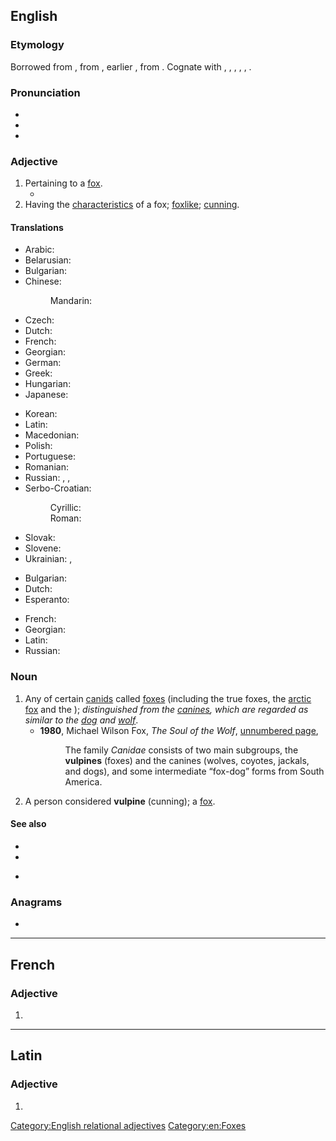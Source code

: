 ==English==

===Etymology===
Borrowed from {{bor|en|la|vulpīnus|t=foxy, fox-like}}, from {{m|la|vulpēs}}, earlier {{m|la|volpēs|t=fox}}, from {{der|en|ine-pro|*wl(o)p-||fox}}. Cognate with {{cog|cy|llywarn||fox}}, {{cog|grc|ἀλώπηξ}}, {{cog|hy|աղուէս}}, {{cog|sq|dhelpër}}, {{cog|lt|vilpišỹs||wildcat}}, {{cog|sa|लोपाश||jackal, fox}}.

===Pronunciation===
* {{IPA|en|/ˈvʌlpaɪn/}}
* {{audio|en|En-us-vulpine.ogg|Audio (US)}}
* {{rhymes|en|ʌlpaɪn|s=2}}

===Adjective===
{{en-adj}}

# Pertaining to a [[fox#Noun|fox]].
#* {{RQ:Saki Reginald in Russia|story=The Bag|page=80|passage=She dared not raise her eyes above the level of the tea-table, and she almost expected to see a spot of accusing '''vulpine''' blood drip down and stain the whiteness of the cloth.}}
# Having the [[characteristic#Noun|characteristics]] of a fox; [[foxlike]]; [[cunning]].

====Translations====
{{trans-top|pertaining to a fox}}
* Arabic: {{t|ar|ثَعْلَبِيّ}}
* Belarusian: {{t|be|лісі́ны}}
* Bulgarian: {{t+|bg|лиси́чи}}
* Chinese:
*: Mandarin: {{t+|cmn|狐狸|tr=húli de|alt=狐狸的}}
* Czech: {{t+|cs|liščí}}
* Dutch: {{t+|nl|vos|alt=vossen-}}
* French: {{t+|fr|vulpin}}
* Georgian: {{t-check|ka|მელიასებური}}
* German: {{t+|de|Fuchs|alt=Fuchs-}}
* Greek: {{t+|el|αλεπουδίσιος}}
* Hungarian: {{t-needed|hu}}
* Japanese: {{t+|ja|キツネ|tr=kitsune no|alt=キツネの}}
{{trans-mid}}
* Korean: {{t+|ko|여우|alt=여우-의}}
* Latin: {{t|la|vulpīnus}}
* Macedonian: {{t|mk|лисичји}}
* Polish: {{t+|pl|lisi}}
* Portuguese: {{t+|pt|vulpino}}
* Romanian: {{t-needed|ro}}
* Russian: {{t+|ru|ли́сий}}, {{t+|ru|лиси́ный}}, {{t+|ru|лиси́чий}}
* Serbo-Croatian:
*: Cyrillic: {{t|sh|лѝсичјӣ}}
*: Roman: {{t+|sh|lìsičjī}}
* Slovak: {{t|sk|líščí}}
* Slovene: {{t|sl|lisičji}}
* Ukrainian: {{t|uk|ли́сячий}}, {{t|uk|лиси́чий}}
{{trans-bottom}}

{{trans-top|foxlike}}
* Bulgarian: {{t+|bg|лиси́чи}}
* Dutch: {{t|nl|vosachtig}}
* Esperanto: {{t|eo|vulpa}}
{{trans-mid}}
* French: {{t+|fr|vulpin}}
* Georgian: {{t-check|ka|მელიასებური}}
* Latin: {{t|la|vulpinus}}
* Russian: {{t+|ru|ли́сий}}
{{trans-bottom}}

===Noun===
{{en-noun}}

# Any of certain [[canid]]s called [[fox]]es (including the true foxes, the [[arctic fox]] and the {{vern|grey fox}}); ''distinguished from the [[canine]]s, which are regarded as similar to the [[dog]] and [[wolf]]''.
#* '''1980''', Michael Wilson Fox, ''The Soul of the Wolf'', [http://books.google.com.au/books?id=Y_8D3LyMJ5YC&pg=PT116&dq=%22vulpines%22&hl=en&sa=X&ei=9Y25UqnYK5CMkgXbo4HYBw&ved=0CHsQ6AEwDQ#v=onepage&q=%22vulpines%22&f=false unnumbered page],
#*: The family ''Canidae'' consists of two main subgroups, the '''vulpines''' (foxes) and the canines (wolves, coyotes, jackals, and dogs), and some intermediate “fox-dog” forms from South America.
# A person considered '''vulpine''' (cunning); a [[fox]].

====See also====
* {{l|en|canine}}
* {{l|en|lupine}}
* {{l|mul|Vulpini}} {{gloss|tribe within subfamily [[Caninae]]}}

===Anagrams===
* {{anagrams|en|a=eilnpuv|liven up}}

[[Category:English relational adjectives]]
[[Category:en:Foxes]]

----

==French==

===Adjective===
{{head|fr|adjective form}}

# {{feminine singular of|fr|vulpin}}

----

==Latin==

===Adjective===
{{la-adj-form|vulpīne}}

# {{inflection of|la|vulpīnus||voc|m|s}}